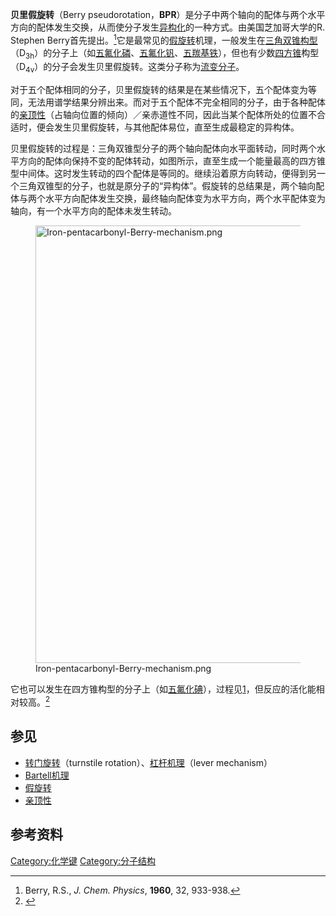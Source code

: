 '''贝里假旋转'''（Berry pseudorotation，'''BPR'''）是分子中两个轴向的配体与两个水平方向的配体发生交换，从而使分子发生[[异构化|异构化]]的一种方式。由美国芝加哥大学的R. Stephen Berry首先提出。<ref>Berry, R.S., ''J. Chem. Physics'', '''1960''', 32, 933-938.</ref>它是最常见的[[假旋转|假旋转]]机理，一般发生在[[三角双锥构型|三角双锥构型]]（D<sub>3h</sub>）的分子上（如[[五氟化磷|五氟化磷]]、[[五氟化钒|五氟化钒]]、[[五羰基铁|五羰基铁]]），但也有少数[[四方锥|四方锥]]构型（D<sub>4v</sub>）的分子会发生贝里假旋转。这类分子称为[[流变分子|流变分子]]。

对于五个配体相同的分子，贝里假旋转的结果是在某些情况下，五个配体变为等同，无法用谱学结果分辨出来。而对于五个配体不完全相同的分子，由于各种配体的[[亲顶性|亲顶性]]（占轴向位置的倾向）／亲赤道性不同，因此当某个配体所处的位置不合适时，便会发生贝里假旋转，与其他配体易位，直至生成最稳定的异构体。

贝里假旋转的过程是：三角双锥型分子的两个轴向配体向水平面转动，同时两个水平方向的配体向保持不变的配体转动，如图所示，直至生成一个能量最高的四方锥型中间体。这时发生转动的四个配体是等同的。继续沿着原方向转动，便得到另一个三角双锥型的分子，也就是原分子的“异构体”。假旋转的总结果是，两个轴向配体与两个水平方向配体发生交换，最终轴向配体变为水平方向，两个水平配体变为轴向，有一个水平方向的配体未发生转动。

[[File:Iron-pentacarbonyl-Berry-mechanism.png|700px]]

它也可以发生在四方锥构型的分子上（如[[五氟化碘|五氟化碘]]），过程见[http://www.ch.ic.ac.uk/rzepa/bpr/Figure-3.html]{{Wayback|url=http://www.ch.ic.ac.uk/rzepa/bpr/Figure-3.html |date=20081019014233 }}，但反应的活化能相对较高。<ref>{{cite web en |url= http://www.ch.ic.ac.uk/rzepa/bpr/ |last= Rzepa |first= Henry S. |authorlink= Henry Rzepa |coauthors= Cass, M.E., Hii, K.K |title= Mechanisms that Interchange Axial and Equatorial Atoms in Fluxional processes |accessdate= 2008-03-27 |archive-url= https://web.archive.org/web/20191019170327/http://www.ch.ic.ac.uk/rzepa/bpr/ |archive-date= 2019-10-19 |dead-url= yes }}</ref>

== 参见 ==
*[[转门旋转|转门旋转]]（turnstile rotation）、[[杠杆机理|杠杆机理]]（lever mechanism）
*[[Bartell机理|Bartell机理]]
*[[假旋转|假旋转]]
*[[亲顶性|亲顶性]]

== 参考资料 ==
{{Reflist}}

[[Category:化学键|Category:化学键]]
[[Category:分子结构|Category:分子结构]]

{{化学小作品}}